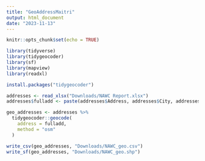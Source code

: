 ```yaml
---
title: "GeoAddressMaitri"
output: html_document
date: "2023-11-13"
---
```


```r
knitr::opts_chunk$set(echo = TRUE)
```

```r
library(tidyverse)
library(tidygeocoder)
library(sf)
library(mapview)
library(readxl)

install.packages("tidygeocoder")
```


```r
addresses <- read_xlsx("Downloads/NAWC Report.xlsx")
addresses$fulladd <- paste(addresses$Address, addresses$City, addresses$State)

geo_addresses <- addresses %>% 
  tidygeocoder::geocode(
    address = fulladd,
    method = "osm"
  )

write_csv(geo_addresses, "Downloads/NAWC_geo.csv")
write_sf(geo_addresses, "Downloads/NAWC_geo.shp")
```

